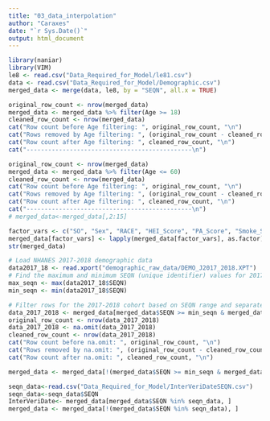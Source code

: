 ---
title: "03_data_interpolation"
author: "Caraxes"
date: "`r Sys.Date()`"
output: html_document
---

```{r Data process}
library(naniar)
library(VIM)
le8 <- read.csv("Data_Required_for_Model/le81.csv")        
data <- read.csv("Data_Required_for_Model/Demographic.csv")
merged_data <- merge(data, le8, by = "SEQN", all.x = TRUE)

original_row_count <- nrow(merged_data)
merged_data <- merged_data %>% filter(Age >= 18)
cleaned_row_count <- nrow(merged_data)
cat("Row count before Age filtering: ", original_row_count, "\n")
cat("Rows removed by Age filtering: ", (original_row_count - cleaned_row_count), "\n")
cat("Row count after Age filtering: ", cleaned_row_count, "\n")
cat("----------------------------------------------\n")

original_row_count <- nrow(merged_data)
merged_data <- merged_data %>% filter(Age <= 60)
cleaned_row_count <- nrow(merged_data)
cat("Row count before Age filtering: ", original_row_count, "\n")
cat("Rows removed by Age filtering: ", (original_row_count - cleaned_row_count), "\n")
cat("Row count after Age filtering: ", cleaned_row_count, "\n")
cat("----------------------------------------------\n")
# merged_data<-merged_data[,2:15]

factor_vars <- c("SO", "Sex", "RACE", "HEI_Score", "PA_Score", "Smoke_Score", "Sleep_Score", "Non.hdl_Score", "Glucose_Score", "BP_Score")
merged_data[factor_vars] <- lapply(merged_data[factor_vars], as.factor)
str(merged_data)

# Load NHANES 2017-2018 demographic data
data2017_18 <- read.xport("demographic_raw_data/DEMO_J2017_2018.XPT")
# Find the maximum and minimum SEQN (unique identifier) values for 2017-2018
max_seqn <- max(data2017_18$SEQN)
min_seqn <- min(data2017_18$SEQN)

# Filter rows for the 2017-2018 cohort based on SEQN range and separate data for other years
data_2017_2018 <- merged_data[merged_data$SEQN >= min_seqn & merged_data$SEQN <= max_seqn, ]
original_row_count <- nrow(data_2017_2018)
data_2017_2018 <- na.omit(data_2017_2018)
cleaned_row_count <- nrow(data_2017_2018)
cat("Row count before na.omit: ", original_row_count, "\n")
cat("Rows removed by na.omit: ", (original_row_count - cleaned_row_count), "\n")
cat("Row count after na.omit: ", cleaned_row_count, "\n")

merged_data <- merged_data[!(merged_data$SEQN >= min_seqn & merged_data$SEQN <= max_seqn), ]#12339

seqn_data<-read.csv("Data_Required_for_Model/InterVeriDateSEQN.csv")
seqn_data<-seqn_data$SEQN
InterVeriDate<- merged_data[merged_data$SEQN %in% seqn_data, ]
merged_data <- merged_data[!(merged_data$SEQN %in% seqn_data), ]

```

